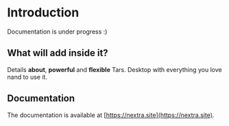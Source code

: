 # Introduction
 
Documentation is under progress :)

## What will add inside it?

Details **about**, **powerful** and **flexible** Tars. Desktop with everything you love nand to use it.

## Documentation

The documentation is available at [https://nextra.site](https://nextra.site).
